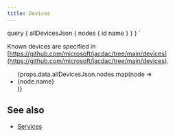 ---
title: Devices
---


  query {
    allDevicesJson {
      nodes {
        id
        name
      }
    }
  }
`

Known devices are specified in [https://github.com/microsoft/jacdac/tree/main/devices](https://github.com/microsoft/jacdac/tree/main/devices).

<ul>
    {props.data.allDevicesJson.nodes.map(node => <li>
        <Link key={node.id} to={`/devices/${node.id}`}>{node.name}</Link>
    </li>)}
</ul>

## See also

* [Services](/tools/services)
